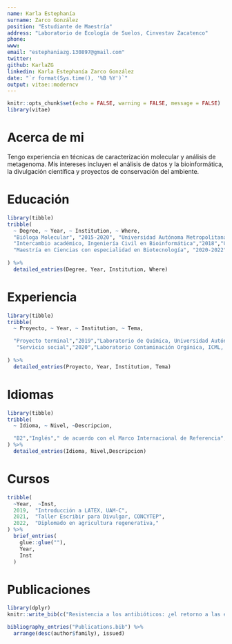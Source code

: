 ```yaml
---
name: Karla Estephanía
surname: Zarco González
position: "Estudiante de Maestría"
address: "Laboratorio de Ecología de Suelos, Cinvestav Zacatenco"
phone: 
www: 
email: "estephaniazg.130897@gmail.com"
twitter: 
github: KarlaZG
linkedin: Karla Estephanía Zarco González 
date: "`r format(Sys.time(), '%B %Y')`"
output: vitae::moderncv
---
```


```r
knitr::opts_chunk$set(echo = FALSE, warning = FALSE, message = FALSE)
library(vitae)
```

# Acerca de mi

 Tengo experiencia en técnicas de caracterización molecular y análisis de metagenoma. Mis intereses incluyen el análisis de datos y la bioinformática, la divulgación científica y proyectos de conservación del ambiente.

# Educación

```r
library(tibble)
tribble(
  ~ Degree, ~ Year, ~ Institution, ~ Where,
  "Bióloga Molecular", "2015-2020", "Universidad Autónoma Metropolitana", "Cuajimalpa, CDMX",
  "Intercambio académico, Ingeniería Civil en Bioinformática","2018","Univerisdad de Talca","Talca, Chile",
  "Maestría en Ciencias con especialidad en Biotecnología", "2020-2022", "Cinvestav Zacatenco", "CDMX, México"
  
) %>% 
  detailed_entries(Degree, Year, Institution, Where)
```

# Experiencia

```r
library(tibble)
tribble(
  ~ Proyecto, ~ Year, ~ Institution, ~ Tema,

  "Proyecto terminal","2019","Laboratorio de Química, Universidad Autónoma Metropolitana","Síntesis de MOF’s con potencial para eliminar metales pesados en muestras de agua",
   "Servicio social","2020","Laboratorio Contaminación Orgánica, ICML, UNAM","Determinación de plaguicidas organoclorados en muestras de sedimento y materia vegetal"
  
) %>% 
  detailed_entries(Proyecto, Year, Institution, Tema)
```

# Idiomas
```r
library(tibble)
tribble(
  ~ Idioma, ~ Nivel, ~Descripcion,

  "B2","Inglés"," de acuerdo con el Marco Internacional de Referencia",
) %>% 
  detailed_entries(Idioma, Nivel,Descripcion)
```

# Cursos

```r
tribble(
  ~Year,  ~Inst,
  2019,  "Introducción a LATEX, UAM-C",
  2021,  "Taller Escribir para Divulgar, CONCYTEP",
  2022,  "Diplomado en agricultura regenerativa,"
) %>% 
  brief_entries(
    glue::glue(""),
    Year, 
    Inst
  )
```

# Publicaciones

```r
library(dplyr)
knitr::write_bib(c("Resistencia a los antibióticos: ¿el retorno a las enfermedades incurables?"), "Publications.bib")

bibliography_entries("Publications.bib") %>%
  arrange(desc(author$family), issued)
```


